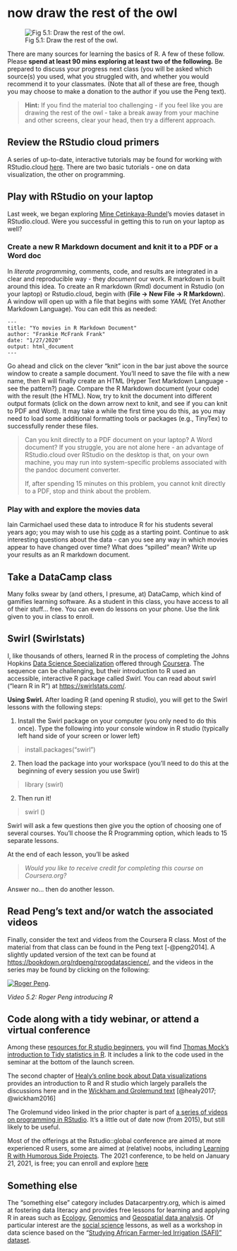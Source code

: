 # now draw the rest of the owl

![Fig 5.1: Draw the rest of the owl.](images/InkedrCr9A_LI.jpg)

There are many sources for learning the basics of R. A few of these follow. Please **spend at least 90 mins exploring at least two of the following.** Be prepared to discuss your progress next class (you will be asked which source(s) you used, what you struggled with, and whether you would recommend it to your classmates. (Note that all of these are free, though you may choose to make a donation to the author if you use the Peng text).

> **Hint:** If you find the material too challenging - if you feel like you are drawing the rest of the owl - take a break away from your machine and other screens, clear your head, then try a different approach.

## Review the RStudio cloud primers

A series of up-to-date, interactive tutorials may be found for working with RStudio.cloud [here](https://rstudio.cloud/learn/primers). There are two basic tutorials - one on data visualization, the other on programming.

## Play with RStudio on your laptop

Last week, we began exploring [Mine Çetinkaya-Rundel](http://www2.stat.duke.edu/~mc301/)'s movies dataset in RStudio.cloud. Were you successful in getting this to run on your laptop as well?

### Create a new R Markdown document and knit it to a PDF or a Word doc

In *literate programming*, comments, code, and results are integrated in a clear and reproducible way - they *document* our work. R markdown is built around this idea. To create an R markdown (Rmd) document in Rstudio (on your laptop) or Rstudio.cloud, begin with (**File -\> New File -\> R Markdown**). A window will open up with a file that begins with some *YAML* (Yet Another Markdown Language). You can edit this as needed:

    ---
    title: "Yo movies in R Markdown Document"
    author: "Frankie McFrank Frank"
    date: "1/27/2020"
    output: html_document
    ---

Go ahead and click on the clever "knit" icon in the bar just above the source window to create a sample document. You'll need to save the file with a new name, then R will finally create an HTML (Hyper Text Markdown Language - see the pattern?) page. Compare the R Markdown document (your code) with the result (the HTML). Now, try to knit the document into different output formats (click on the down arrow next to knit, and see if you can knit to PDF and Word). It may take a while the first time you do this, as you may need to load some additional formatting tools or packages (e.g., TinyTex) to successfully render these files.

> Can you knit directly to a PDF document on your laptop? A Word document? If you struggle, you are not alone here - an advantage of RStudio.cloud over RStudio on the desktop is that, on your own machine, you may run into system-specific problems associated with the pandoc document converter.
>
> If, after spending 15 minutes on this problem, you cannot knit directly to a PDF, stop and think about the problem.

### Play with and explore the movies data

Iain Carmichael used these data to introduce R for his students several years ago; you may wish to use his [code](https://idc9.github.io/stor390/notes/getting_started/getting_started.html) as a starting point. Continue to ask interesting questions about the data - can you see any way in which movies appear to have changed over time? What does "spilled" mean? Write up your results as an R markdown document.

## Take a DataCamp class

Many folks swear by (and others, I presume, at) DataCamp, which kind of gamifies learning software. As a student in this class, you have access to all of their stuff... free. You can even do lessons on your phone. Use the link given to you in class to enroll.

## Swirl (Swirlstats)

I, like thousands of others, learned R in the process of completing the Johns Hopkins [Data Science Specialization](https://jhudatascience.org/courses.html) offered through [Coursera](https://www.coursera.org/). The sequence can be challenging, but their introduction to R used an accessible, interactive R package called *Swirl.* You can read about swirl ("learn R in R") at <https://swirlstats.com/>.

**Using Swirl.** After loading R (and opening R studio), you will get to the Swirl lessons with the following steps:

1)  Install the Swirl package on your computer (you only need to do this once). Type the following into your console window in R studio (typically left hand side of your screen or lower left)

> install.packages("swirl")

2)  Then load the package into your workspace (you'll need to do this at the beginning of every session you use Swirl)

> library (swirl)

2)  Then run it!

> swirl ()

Swirl will ask a few questions then give you the option of choosing one of several courses. You'll choose the R Programming option, which leads to 15 separate lessons.

At the end of each lesson, you'll be asked

> *Would you like to receive credit for completing this course on Coursera.org?*

Answer no... then do another lesson.

## Read Peng's text and/or watch the associated videos

Finally, consider the text and videos from the Coursera R class. Most of the material from that class can be found in the Peng text [-@peng2014]. A slightly updated version of the text can be found at <https://bookdown.org/rdpeng/rprogdatascience/>, and the videos in the series may be found by clicking on the following:

[![Roger Peng](https://img.youtube.com/vi/wy0h1f5awRI/0.jpg)](https://youtu.be/wy0h1f5awRI).

*Video 5.2: Roger Peng introducing R*

## Code along with a tidy webinar, or attend a virtual conference

Among these [resources for R studio beginners](https://education.rstudio.com/learn/beginner/), you will find [Thomas Mock's introduction to Tidy statistics in R](https://rstudio.com/resources/webinars/a-gentle-introduction-to-tidy-statistics-in-r/). It includes a link to the code used in the seminar at the bottom of the launch screen.

The second chapter of [Healy's online book about Data visualizations](https://socviz.co/) provides an introduction to R and R studio which largely parallels the discussions here and in the [Wickham and Grolemund text](https://r4ds.had.co.nz/index.html) [@healy2017; @wickham2016]

The Grolemund video linked in the prior chapter is part of [a series of videos on programming in RStudio](https://rstudio.com/resources/webinars/programming-part-1-writing-code-in-rstudio/?wvideo=k8kz4e0p2v). It's a little out of date now (from 2015), but still likely to be useful.

Most of the offerings at the Rstudio::global conference are aimed at more experienced R users, some are aimed at (relative) noobs, including [Learning R with Humorous Side Projects](https://gbr01.safelinks.protection.outlook.com/?url=https%3A%2F%2Finfo.rstudio.com%2Ff00xY0S0YZ017X2eNCNtb0r&data=04%7C01%7Cdavid.a.egan%40merseyside.police.uk%7C0bcfc46873594beb93b408d8b7002ba3%7Cf3955ea24c5d4e27ab8df6f577fa122d%7C0%7C0%7C637460558642128429%7CUnknown%7CTWFpbGZsb3d8eyJWIjoiMC4wLjAwMDAiLCJQIjoiV2luMzIiLCJBTiI6Ik1haWwiLCJXVCI6Mn0%3D%7C1000&sdata=m1xysQw%2F9Y1VwGVgSa0Q0DS2Y2UAdCbtE245ccMo1GE%3D&reserved=0). The 2021 conference, to be held on January 21, 2021, is free; you can enroll and explore [here](https://global.rstudio.com/student/catalog)

## Something else

The "something else" category includes Datacarpentry.org, which is aimed at fostering data literacy and provides free lessons for learning and applying R in areas such as [Ecology](https://datacarpentry.org/R-ecology-lesson/), [Genomics](https://datacarpentry.org/genomics-r-intro/) and [Geospatial data analysis](https://datacarpentry.org/r-intro-geospatial/). Of particular interest are the [social science](https://datacarpentry.org/r-socialsci/) lessons, as well as a workshop in data science based on the "[Studying African Farmer-led Irrigation (SAFI)" dataset](https://datacarpentry.org/socialsci-workshop/).
